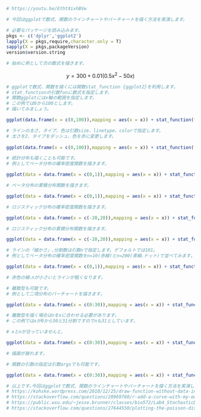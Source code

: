 ```{r}
# https://youtu.be/EthtXixhBVw

# 今回はggplotで数式、関数のラインチャートやバーチャートを描く方法を実演します。

# 必要なパッケージを読み込みます。
pkgs <- c('dplyr','ggplot2')
lapply(X = pkgs,require,character.only = T)
sapply(X = pkgs,packageVersion)
version$version.string

# 始めに例として次の数式を描きます。
```

$$ y=300+0.01\left(0.5x^{2}-50x\right)$$

```{r}
# ggplotで数式、関数を描くには関数stat_function {ggplot2}を利用します。
# stat_functionの引数funに数式を指定します。
# 関数ggplotにはx軸の範囲を指定します。
# この例では0から100とします。
# 描いてみましょう。

ggplot(data.frame(x = c(0,100)),mapping = aes(x = x)) + stat_function(fun = function(x)300 + 0.01*(0.5*x^2 - 50*x)) + theme(text = element_text(size = 30))

# ラインの太さ、タイプ、色は引数size、linetype、colorで指定します。
# 太さを2、タイプをダッシュ、色を赤に変更します。
 
ggplot(data.frame(x = c(0,100)),mapping = aes(x = x)) + stat_function(fun = function(x)300 + 0.01*(0.5*x^2 - 50*x),size = 2,linetype = 'dashed',col = 'red') + theme(text = element_text(size = 30))

# 統計分布も描くことも可能です。
# 例としてベータ分布の確率密度関数を描きます。

ggplot(data = data.frame(x = c(0,1)),mapping = aes(x = x)) + stat_function(fun = function(x)dbeta(x = x,shape1 = 2,shape2 = 5),geom = 'line',size = 2) + theme(text = element_text(size = 30))

# ベータ分布の累積分布関数を描きます。

ggplot(data = data.frame(x = c(0,1)),mapping = aes(x = x)) + stat_function(fun = function(x)pbeta(q = x,shape1 = 2,shape2 = 5),geom = 'line',size = 2) + theme(text = element_text(size = 30))

# ロジスティック分布の確率密度関数を描きます。

ggplot(data = data.frame(x = c(-20,20)),mapping = aes(x = x)) + stat_function(fun = function(x)dlogis(x = x,location = 5,scale = 2),geom = 'line',size = 2) + theme(text = element_text(size = 30))

# ロジスティック分布の累積分布関数を描きます。

ggplot(data = data.frame(x = c(-20,20)),mapping = aes(x = x)) + stat_function(fun = function(x)plogis(q = x,location = 5,scale = 2),geom = 'line',size = 2) + theme(text = element_text(size = 30))

# ラインの「細かさ」､分割数は引数nで指定します。デフォルトでは101。
# 例としてベータ分布の確率密度関数をn=10(赤線)とn=200(青線､ドット)で並べてみます｡

ggplot(data = data.frame(x = c(0,1)),mapping = aes(x = x)) + stat_function(fun = function(x)dbeta(x = x,shape1 = 2,shape2 = 5),geom = 'line',size = 1,n = 10,col = 'red') + stat_function(fun = function(x)dbeta(x = x,shape1 = 2,shape2 = 5),geom = 'line',size = 2,n = 200,col = 'blue', linetype = "dotted") + theme(text = element_text(size = 30))

# 赤色の線､nが小さいとラインが粗くなります｡

# 離散型も可能です。
# 例として二項分布のバーチャートを描きます｡

ggplot(data = data.frame(x = c(0:30)),mapping = aes(x = x)) + stat_function(fun = function(x)dbinom(x = x,size = 50,prob = 0.3),geom = 'bar',n = 31) + theme(text = element_text(size = 30))

# 離散型を描く場合はnをxに合わせる必要があります｡
# この例ではxが0から30と31分割ですのでnも31としています｡

# xとnが合っていませんと､

ggplot(data = data.frame(x = c(0:30)),mapping = aes(x = x)) + stat_function(fun = function(x)dbinom(x = x,size = 50,prob = 0.3),geom = 'bar',n = 30) + theme(text = element_text(size = 30))

# 描画が崩れます｡

# 関数の引数の指定は引数argsでも可能です｡

ggplot(data = data.frame(x = c(0:30)),mapping = aes(x = x)) + stat_function(fun = dbinom,geom = 'bar', args = list(size = 50,prob = 0.3),n = 31) + theme(text = element_text(size = 30))

# 以上です｡今回はggplotで数式、関数のラインチャートやバーチャートを描く方法を実演しました。ご視聴ありがとうございました｡
# https://kohske.wordpress.com/2010/12/25/draw-function-without-data-in-ggplot2/
# https://stackoverflow.com/questions/28969760/r-add-a-curve-with-my-own-equation-to-an-x-y-scatterplot
# https://public.wsu.edu/~jesse.brunner/classes/bio572/Lab4_StochasticDistributions.html
# https://stackoverflow.com/questions/27644550/plotting-the-poisson-distribution-using-ggplot2s-stat-function
```
